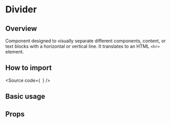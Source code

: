 

<Meta of={Stories} />

# Divider

## Overview

Component designed to visually separate different components, content, or text blocks with a horizontal or vertical line. It translates to an HTML `<hr>` element.

## How to import

<Source
  code={`
`}
/>

## Basic usage

<Canvas of={Stories.Base} />

## Props

<ArgTypes of={Stories} />
